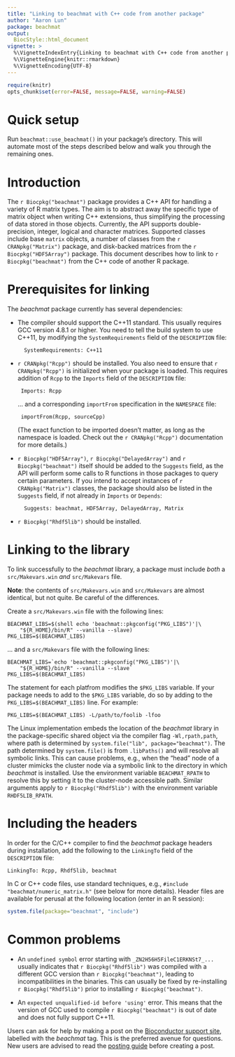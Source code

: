 ```yaml
---
title: "Linking to beachmat with C++ code from another package"
author: "Aaron Lun"
package: beachmat
output: 
  BiocStyle::html_document
vignette: >
  %\VignetteIndexEntry{Linking to beachmat with C++ code from another package}
  %\VignetteEngine{knitr::rmarkdown}
  %\VignetteEncoding{UTF-8}  
---
```


```r
require(knitr)
opts_chunk$set(error=FALSE, message=FALSE, warning=FALSE)
```

# Quick setup

Run `beachmat::use_beachmat()` in your package's directory. This will automate 
most of the steps described below and walk you through the remaining ones.

# Introduction

The `r Biocpkg("beachmat")` package provides a C++ API for handling a variety of R matrix types.
The aim is to abstract away the specific type of matrix object when writing C++ extensions, thus simplifying the processing of data stored in those objects.
Currently, the API supports double-precision, integer, logical and character matrices.
Supported classes include base `matrix` objects, a number of classes from the `r CRANpkg("Matrix")` package, and disk-backed matrices from the `r Biocpkg("HDF5Array")` package.
This document describes how to link to `r Biocpkg("beachmat")` from the C++ code of another R package.

# Prerequisites for linking  

The _beachmat_ package currently has several dependencies:

- The compiler should support the C++11 standard.
This usually requires GCC version 4.8.1 or higher.
You need to tell the build system to use C++11, by modifying the `SystemRequirements` field of the `DESCRIPTION` file:

        SystemRequirements: C++11

-  `r CRANpkg("Rcpp")` should be installed.
You also need to ensure that `r CRANpkg("Rcpp")` is initialized when your package is loaded.
This requires addition of `Rcpp` to the `Imports` field of the `DESCRIPTION` file:

        Imports: Rcpp

    ... and a corresponding  `importFrom` specification in the `NAMESPACE` file:

        importFrom(Rcpp, sourceCpp)
 
    (The exact function to be imported doesn't matter, as long as the namespace is loaded.
    Check out the `r CRANpkg("Rcpp")` documentation for more details.)

- `r Biocpkg("HDF5Array")`, `r Biocpkg("DelayedArray")` and  `r Biocpkg("beachmat")` itself should be added to the `Suggests` field, as the API will perform some calls to R functions in those packages to query certain parameters. 
If you intend to accept instances of `r CRANpkg("Matrix")` classes, the package should also be listed in the `Suggests` field, if not already in `Imports` or `Depends`:

        Suggests: beachmat, HDF5Array, DelayedArray, Matrix

- `r Biocpkg("Rhdf5lib")` should be installed.

# Linking to the library

To link successfully to the _beachmat_ library, a package must include *both* a `src/Makevars.win` *and* `src/Makevars` file.  

**Note**: the contents of `src/Makevars.win` and `src/Makevars` are almost identical, but not quite. 
Be careful of the differences.

Create a `src/Makevars.win` file with the following lines:

```
BEACHMAT_LIBS=$(shell echo 'beachmat::pkgconfig("PKG_LIBS")'|\
    "${R_HOME}/bin/R" --vanilla --slave)
PKG_LIBS=$(BEACHMAT_LIBS)
```

... and a `src/Makevars` file with the following lines:

```
BEACHMAT_LIBS=`echo 'beachmat::pkgconfig("PKG_LIBS")'|\
    "${R_HOME}/bin/R" --vanilla --slave`
PKG_LIBS=$(BEACHMAT_LIBS)
```

The statement for each platfrom modifies the `$PKG_LIBS` variable. 
If your package needs to add to the `$PKG_LIBS` variable, do so by adding to the `PKG_LIBS=$(BEACHMAT_LIBS)` line.
For example:

```
PKG_LIBS=$(BEACHMAT_LIBS) -L/path/to/foolib -lfoo
```

The Linux implementation embeds the location of the _beachmat_ library in the package-specific shared object via the compiler flag `-Wl,rpath,path`, where path is determined by `system.file("lib", package="beachmat")`. 
The path determined by `system.file()` is from `.libPaths()` and will resolve all symbolic links.
This can cause problems, e.g., when the "head" node of a cluster mimicks the cluster node via a symbolic link to the directory in which _beachmat_ is installed. 
Use the environment variable `BEACHMAT_RPATH` to resolve this by setting it to the cluster-node accessible path.
Similar arguments apply to `r Biocpkg("Rhdf5lib")` with the environment variable `RHDF5LIB_RPATH`.

# Including the headers

In order for the C/C++ compiler to find the _beachmat_ package headers during installation, add the following to the `LinkingTo` field of the `DESCRIPTION` file:

```
LinkingTo: Rcpp, Rhdf5lib, beachmat
``` 
    
In C or C++ code files, use standard techniques, e.g., `#include "beachmat/numeric_matrix.h"` (see below for more details). 
Header files are available for perusal at the following location (enter in an R session):

```R
system.file(package="beachmat", "include")
```

# Common problems

- An `undefined symbol` error starting with `_ZN2H56H5FileC1ERKNSt7_...`
usually indicates that `r Biocpkg("Rhdf5lib")` was compiled with a different GCC version than `r Biocpkg("beachmat")`, leading to incompatibilities in the binaries.
This can usually be fixed by re-installing `r Biocpkg("Rhdf5lib")` prior to installing `r Biocpkg("beachmat")`.

- An `expected unqualified-id before 'using'` error.
This means that the version of GCC used to compile `r Biocpkg("beachmat")` is out of date and does not fully support C++11.

Users can ask for help by making a post on the [Bioconductor support site](https://support.bioconductor.org), labelled with the _beachmat_ tag.
This is the preferred avenue for questions.
New users are advised to read the [posting guide](https://www.bioconductor.org/help/support/posting-guide/) before creating a post.

